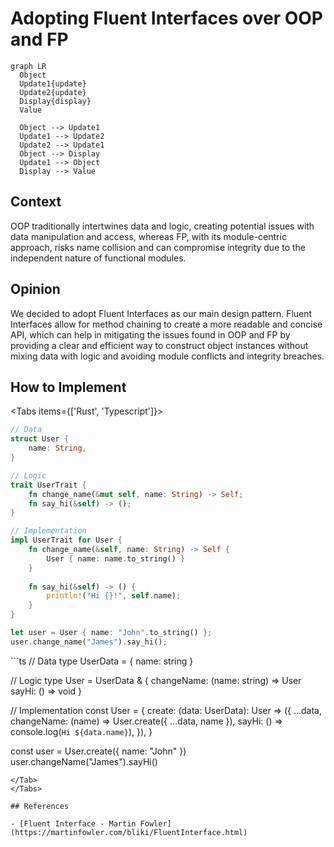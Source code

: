 
# Adopting Fluent Interfaces over OOP and FP

```mermaid
graph LR
  Object
  Update1{update}
  Update2{update}
  Display{display}
  Value

  Object --> Update1
  Update1 --> Update2
  Update2 --> Update1
  Object --> Display
  Update1 --> Object
  Display --> Value

```

## Context

OOP traditionally intertwines data and logic, creating potential issues with data manipulation and access, whereas FP, with its module-centric approach, risks name collision and can compromise integrity due to the independent nature of functional modules.

## Opinion

We decided to adopt Fluent Interfaces as our main design pattern. Fluent Interfaces allow for method chaining to create a more readable and concise API, which can help in mitigating the issues found in OOP and FP by providing a clear and efficient way to construct object instances without mixing data with logic and avoiding module conflicts and integrity breaches.

## How to Implement

<Tabs items={['Rust', 'Typescript']}>
<Tab>
```rust
// Data
struct User {
    name: String,
}

// Logic
trait UserTrait {
    fn change_name(&mut self, name: String) -> Self;
    fn say_hi(&self) -> ();
}

// Implementation
impl UserTrait for User {
    fn change_name(&self, name: String) -> Self {
        User { name: name.to_string() }
    }
    
    fn say_hi(&self) -> () {
        println!("Hi {}!", self.name);
    }
}

let user = User { name: "John".to_string() };
user.change_name("James").say_hi();
```
</Tab>
<Tab>
```ts
// Data
type UserData = {
  name: string
}

// Logic
type User = UserData & {
  changeName: (name: string) => User
  sayHi: () => void
}

// Implementation
const User = {
  create: (data: UserData): User => ({
    ...data,
    changeName: (name) => User.create({ ...data, name }),
    sayHi: () => console.log(`Hi ${data.name}`),
  }),
}

const user = User.create({ name: "John" })
user.changeName("James").sayHi()
```
</Tab>
</Tabs>

## References

- [Fluent Interface - Martin Fowler](https://martinfowler.com/bliki/FluentInterface.html)
